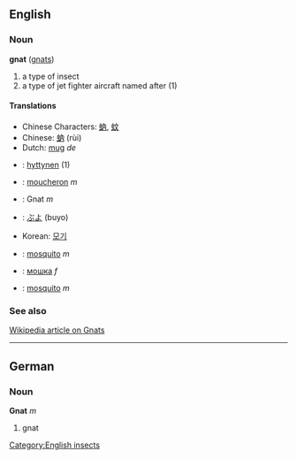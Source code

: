 ==English==
===Noun===
'''gnat''' ([[gnats]])

# a type of insect
# a type of jet fighter aircraft named after (1)

====Translations====
*Chinese Characters: [[蚋]], [[蚊]]
*Chinese: [[蚋]] (rùi)
*Dutch: [[mug]] ''de''
*{{fi}}: [[hyttynen]] (1)
*{{fr}}: [[moucheron]] ''m''
*{{de}}: Gnat ''m''
*{{ja}}: [[ぶよ]] (buyo)
*Korean: [[모기]]
*{{pt}}: [[mosquito]] ''m''
*{{ru}}: [[мошка]] ''f''
*{{es}}: [[mosquito]] ''m''

===See also===
[[w:gnat|Wikipedia article on Gnats]]

----

==German==
===Noun===
'''Gnat''' ''m''

# gnat

[[Category:English insects]]